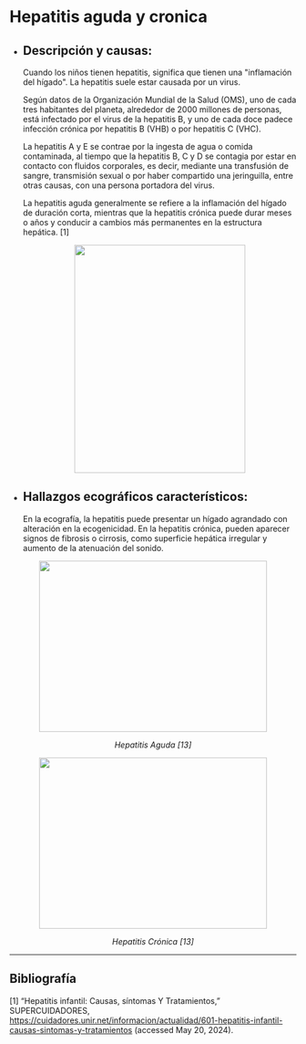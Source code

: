 # Hepatitis aguda y cronica

- ## Descripción y causas:

  Cuando los niños tienen hepatitis, significa que tienen una "inflamación del hígado". La hepatitis suele estar causada por un virus.

  Según datos de la Organización Mundial de la Salud (OMS), uno de cada tres habitantes del planeta, alrededor de 2000 millones de personas, está infectado por el virus de la hepatitis B, y uno de cada doce padece infección crónica por hepatitis B (VHB) o por hepatitis C (VHC).

  La hepatitis A y E se contrae por la ingesta de agua o comida contaminada, al tiempo que la hepatitis B, C y D se contagia por estar en contacto con fluidos corporales, es decir, mediante una transfusión de sangre, transmisión sexual o por haber compartido una jeringuilla, entre otras causas, con una persona portadora del virus.

  La hepatitis aguda generalmente se refiere a la inflamación del hígado de duración corta, mientras que la hepatitis crónica puede durar meses o años y conducir a cambios más permanentes en la estructura hepática. [1]

  <p align="center">
    <img
      src="https://i.ytimg.com/vi/oQqtX6IeLJ0/hq720_2.jpg?sqp=-oaymwEYCJUDENAFSFryq4qpAwoIARUAAIhC0AEB&rs=AOn4CLDallsHbHLPo7vSO8Wp5_iM9R2eWA"
      width="300"
      height="400"
    />
  </p>

- ## Hallazgos ecográficos característicos:

  En la ecografía, la hepatitis puede presentar un hígado agrandado con alteración en la ecogenicidad. En la hepatitis crónica, pueden aparecer signos de fibrosis o cirrosis, como superficie hepática irregular y aumento de la atenuación del sonido.

<p align="center">
  <img src="https://www.ivanrivasmd.com/wp02/wp-content/uploads/2021/01/hepatitis1.png" width="400" height="300"> </p>
<em><p align="center">Hepatitis Aguda [13]</p></em> 

<p align="center">
  <img src="https://www.ivanrivasmd.com/wp02/wp-content/uploads/2021/01/hepatitiscronica.png" width="400" height="300"> </p>
<em><p align="center">Hepatitis Crónica [13]</p></em> 

---

## Bibliografía

[1] “Hepatitis infantil: Causas, síntomas Y Tratamientos,” SUPERCUIDADORES, https://cuidadores.unir.net/informacion/actualidad/601-hepatitis-infantil-causas-sintomas-y-tratamientos (accessed May 20, 2024).
